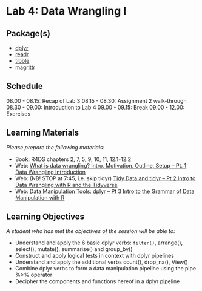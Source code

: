 # Lab 4: Data Wrangling I {.unnumbered}

## Package(s)

- [dplyr](https://dplyr.tidyverse.org)
- [readr](https://readr.tidyverse.org)
- [tibble](https://tibble.tidyverse.org)
- [magrittr](https://magrittr.tidyverse.org)

## Schedule

08.00 - 08.15: Recap of Lab 3
08.15 - 08.30: Assignment 2 walk-through
08.30 - 09.00: Introduction to Lab 4
09.00 - 09.15: Break
09.00 - 12.00: Exercises

## Learning Materials

_Please prepare the following materials:_

- Book: R4DS chapters 2, 7, 5, 9, 10, 11, 12.1-12.2
- Web: [What is data wrangling? Intro, Motivation, Outline, Setup -- Pt. 1 Data Wrangling Introduction](https://www.youtube.com/watch?v=jOd65mR1zfw)
- Web: (NB! STOP at 7:45, i.e. skip tidyr) [Tidy Data and tidyr -- Pt 2 Intro to Data Wrangling with R and the Tidyverse](https://www.youtube.com/watch?v=1ELALQlO-yM)
- Web: [Data Manipulation Tools: dplyr -- Pt 3 Intro to the Grammar of Data Manipulation with R](https://www.youtube.com/watch?v=Zc_ufg4uW4U)

## Learning Objectives

_A student who has met the objectives of the session will be able to:_

- Understand and apply the 6 basic dplyr verbs: `filter()`, arrange(), select(), mutate(), summarise() and group_by()
- Construct and apply logical tests in context with dplyr pipelines
- Understand and apply the additional verbs count(), drop_na(), View()
- Combine dplyr verbs to form a data manipulation pipeline using the pipe %&gt;% operator
- Decipher the components and functions hereof in a dplyr pipeline

